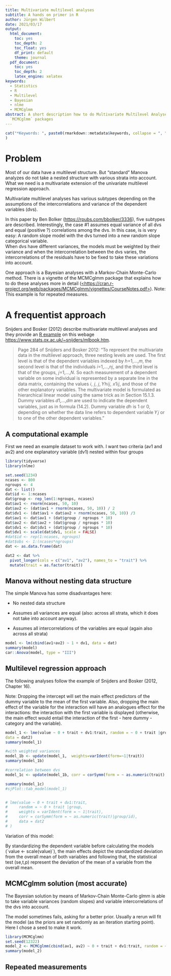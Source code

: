 ```yaml
---
title: Multivariate multilevel analyses
subtitle: A hands on primer in R
author: Jürgen Wilbert
date: 2021/03/17
output:
  html_document:
    toc: yes
    toc_depth: 2
    toc_float: yes
    df_print: default
    theme: journal
  pdf_document: 
    toc: yes
    toc_depth: 2
    latex_engine: xelatex
keywords: 
  - Statistics
  - R
  - Multilevel
  - Bayesian
  - nlme
  - MCMCglmm
abstract: A short description how to do Multivariate Multilevel Analyses in R with the `nlme` and
  `MCMCglmm` packages
---
```


```r
cat("*Keywords: ", paste0(rmarkdown::metadata$keywords, collapse = ", "), "*"
)
```



# Problem

Most of our data have a multilevel structure. But "standard" Manova analyzes do not take a nested structure with various strata into account. What we need is a multivariate extension of the univariate multilevel regression approach.

Multivariate multilevel analyses has various subtypes depending on the assumptions of the intercorrelations and variance of the dependent variables (dvs).

In this paper by Ben Bolker (<https://rpubs.com/bbolker/3336>), five subtypes are described. Interestingly, the case \#1 assumes equal variance of all dvs and equal (positive ?) correlations among the dvs. In this case, is is very easy: A random slope model with the dvs turned into a new random slope categorical variable.\
When dvs have different variances, the models must be weighted by their variance and when the intercorrelation between the dvs varies, the intercorrelations of the residuals have to be fixed to take these variations into account.

One approach is a Bayesian analyses with a Markov-Chain Monte-Carlo method. There is a vignette of the MCMCglmm package that explains how to do these analyses more in detail ([\<https://cran.r-project.org/web/packages/MCMCglmm/vignettes/CourseNotes.pdf\>](https://cran.r-project.org/web/packages/MCMCglmm/vignettes/CourseNotes.pdf){.uri}). Note: This example is for repeated measures.

# A frequentist approach

Snijders and Bosker (2012) describe multivariate multilevel analyses and they provide an [R example](https://www.stats.ox.ac.uk/~snijders/ch16.r) on this webage <https://www.stats.ox.ac.uk/~snijders/mlbook.htm>.

> Page 284 of Snijders and Bosker 2012: "To represent the multivariate data in the multilevel approach, three nesting levels are used. The first level is that of the dependent variables indexed by ℎ=1,...,𝑚, the second level is that of the individuals 𝑖=1,...,𝑛𝑗, and the third level is that of the groups, 𝑗=1,...,𝑁. So each measurement of a dependent variable on some individual is represented by a separate line in the data matrix, containing the values 𝑖, 𝑗, 𝑗, 𝑌ℎ𝑖𝑗, 𝑥1𝑖𝑗, and those of the other explanatory variables. The multivariate model is formulated as hierarchical linear model using the same trick as in Section 15.1.3. Dummy variables 𝑑1,...,𝑑𝑚 are used to indicate the dependent variables, just as in formula (14.2). Dummy variable 𝑑ℎ is 1 or 0, depending on whether the data line refers to dependent variable 𝑌𝑗 or to one of the other dependent variables."

## A computational example

First we need an example dataset to work with. I want two criteria (av1 and av2) and one explanatory variable (dv1) nested within four groups

```r
library(tidyverse)
library(nlme)
```

```r
set.seed(1234)
ncases <- 800
ngroups <- 4
dat <- list()
dat$id <- 1:ncases
dat$group <- rep_len(1:ngroups, ncases)
dat$av1 <- rnorm(ncases, 50, 10)
dat$av2 <- (dat$av1 + rnorm(ncases, 50, 10)) / 2
dat$dv1 <- (dat$av1 + dat$av2 + rnorm(ncases, 50, 10)) /3
dat$av1 <- dat$av1 + (dat$group / ngroups * 10)
dat$av2 <- dat$av2 + (dat$group / ngroups * 10)
dat$dv1 <- dat$dv1 + (dat$group / ngroups * 10)
dat$dv1 <- scale(dat$dv1, scale = FALSE)
#dat$id <- rep(1:ncases, ngroups)
#dat$obs <- 1:(ncases*ngroups)
dat <- as.data.frame(dat)

dat2 <- dat %>%
  pivot_longer(cols = c("av1", "av2"), names_to = "trait") %>%
  mutate(trait = as.factor(trait))

```

## Manova without nesting data structure

The simple Manova has some disadvantages here:

-   No nested data structure

-   Assumes all variances are equal (also: across all strata, which it does not take into account anyway).

-   Assumes all intercorrelations of the variables are equal (again also across all strata)

```r
model <- lm(cbind(av1+av2) ~ 1 + dv1, data = dat)
summary(model)
car::Anova(model, type = "III")
```

## Multilevel regression approach

The following analyses follow the example of Snijders and Bosker (2012, Chapter 16).

Note: Dropping the intercept will set the main effect predictors of the dummy variable to the mean of the first variable. Also, dropping the main effect of the variable for the interaction will have an analogues effect for the interactions: the interaction with the first variable is displayed (otherwise, the main effect would entail the interaction of the first - here dummy - category and the variable).\

```r
model_1 <- lme(value ~ 0 + trait + dv1:trait, random = ~ 0 + trait |group,
data = dat2)
summary(model_1)
```

```r
#with weighted variances
model_1b <- update(model_1,  weights=varIdent(form=~1|trait))
summary(model_1b)
```

```r
#correlation between dvs
model_1c <- update(model_1b, corr = corSymm(form = ~ as.numeric(trait)|group/id))

summary(model_1c)
#sjPlot::tab_model(model_1)


# lme(value ~ 0 + trait + dv1:trait, 
#     random = ~ 0 + trait |group, 
#     weights = varIdent(form = ~ 1|trait), 
#     corr = corSymm(form = ~ as.numeric(trait)|group/id), 
#     data = dat2
# )

```

Variation of this model:

By standardizing the dependent variable before calculating the models (\`value \<- scale(value)\`), the main effects depict the standardized deviation from the overall mean of both variables and following that, the statistical test (se,t,p) represent the deviation of the mean of a variable from the overall mean.

## MCMCglmm solution (most accurate)

The Bayesian solution by means of Markov-Chain Monte-Carlo glmm is able to take variable variances (random slopes) and variable intercorrelations of the dvs into account.

The model sometimes fails, asking for a better prior. Usually a rerun will fit the model (as the priors are set randomly as an iteration starting point). Here I chose a seed to make it work.

```r
library(MCMCglmm)
set.seed(12322)
model_2 <- MCMCglmm(cbind(av1, av2) ~ 0 + trait + dv1:trait, random = ~us(trait):id, rcov = ~us(trait):units, data = dat, family = c("gaussian", "gaussian"), verbose = FALSE)
summary(model_2)
```

## Repeated measurements
